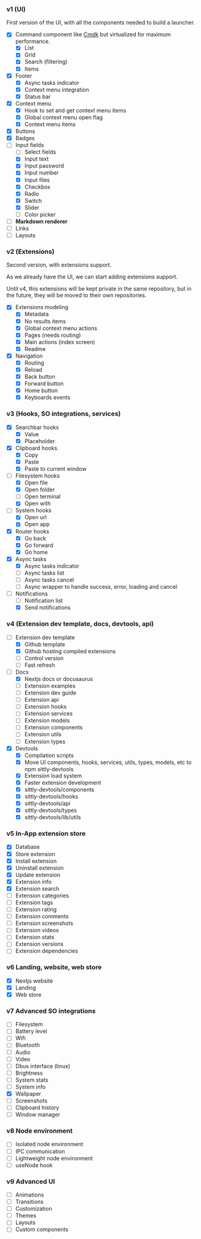 ### v1 (UI)

First version of the UI, with all the components needed to build a launcher.

- [x] Command component like [Cmdk](https://cmdk.paco.me/) but virtualized for maximum performance.
  - [x] List
  - [x] Grid
  - [x] Search (filtering)
  - [x] Items
- [x] Footer
  - [x] Async tasks indicator
  - [x] Context menu integration
  - [x] Status bar
- [x] Context menu
  - [x] Hook to set and get context menu items
  - [x] Global context menu open flag
  - [x] Context menu items
- [x] Buttons
- [x] Badges
- [ ] Input fields
  - [ ] Select fields
  - [x] Input text
  - [x] Input password
  - [x] Input number
  - [x] Input files
  - [x] Checkbox
  - [x] Radio
  - [x] Switch
  - [x] Slider
  - [ ] Color picker
- [ ] **Markdown renderer**
- [ ] Links
- [ ] Layouts

### v2 (Extensions)

Second version, with extensions support.

As we already have the UI, we can start adding extensions support.

Until v4, this extensions will be kept private in the same repository, but in the future, they will be moved to their own repositories.

- [x] Extensions modeling
  - [x] Metadata
  - [x] No results items
  - [x] Global context menu actions
  - [x] Pages (needs routing)
  - [x] Main actions (index screen)
  - [x] Readme
- [x] Navigation
  - [x] Routing
  - [x] Reload
  - [x] Back button
  - [x] Forward button
  - [x] Home button
  - [x] Keyboards events

### v3 (Hooks, SO integrations, services)

- [x] Searchbar hooks
  - [x] Value
  - [x] Placeholder
- [x] Clipboard hooks
  - [x] Copy
  - [x] Paste
  - [x] Paste to current window
- [ ] Filesystem hooks
  - [x] Open file
  - [x] Open folder
  - [ ] Open terminal
  - [x] Open with
- [ ] System hooks
  - [x] Open url
  - [x] Open app
- [x] Router hooks
  - [x] Go back
  - [x] Go forward
  - [x] Go home
- [x] Async tasks
  - [x] Async tasks indicator
  - [ ] Async tasks list
  - [ ] Async tasks cancel
  - [ ] Async wrapper to handle success, error, loading and cancel
- [ ] Notifications
  - [ ] Notification list
  - [x] Send notifications

### v4 (Extension dev template, docs, devtools, api)

- [ ] Extension dev template
  - [x] Github template
  - [x] Github hosting compiled extensions
  - [ ] Control version
  - [ ] Fast refresh
- [ ] Docs
  - [x] Nextjs docs or docusaurus
  - [ ] Extension examples
  - [ ] Extension dev guide
  - [ ] Extension api
  - [ ] Extension hooks
  - [ ] Extension services
  - [ ] Extension models
  - [ ] Extension components
  - [ ] Extension utils
  - [ ] Extension types
- [x] Devtools
  - [x] Compilation scripts
  - [x] Move UI components, hooks, services, utils, types, models, etc to npm sittly-devtools
  - [x] Extension load system
  - [x] Faster extension development
  - [x] sittly-devtools/components
  - [x] sittly-devtools/hooks
  - [x] sittly-devtools/api
  - [x] sittly-devtools/types
  - [x] sittly-devtools/lib/utils

### v5 In-App extension store

- [x] Database
- [x] Store extension
- [x] Install extension
- [x] Uninstall extension
- [x] Update extension
- [x] Extension info
- [x] Extension search
- [ ] Extension categories
- [ ] Extension tags
- [ ] Extension rating
- [ ] Extension comments
- [ ] Extension screenshots
- [ ] Extension videos
- [ ] Extension stats
- [ ] Extension versions
- [ ] Extension dependencies

### v6 Landing, website, web store

- [x] Nextjs website
- [x] Landing
- [x] Web store

### v7 Advanced SO integrations

- [ ] Filesystem
- [ ] Battery level
- [ ] Wifi
- [ ] Bluetooth
- [ ] Audio
- [ ] Video
- [ ] Dbus interface (linux)
- [ ] Brightness
- [ ] System stats
- [ ] System info
- [x] Wallpaper
- [ ] Screenshots
- [ ] Clipboard history
- [ ] Window manager

### v8 Node environment

- [ ] Isolated node environment
- [ ] IPC communication
- [ ] Lightweight node environment
- [ ] useNode hook

### v9 Advanced UI

- [ ] Animations
- [ ] Transitions
- [ ] Customization
- [ ] Themes
- [ ] Layouts
- [ ] Custom components
